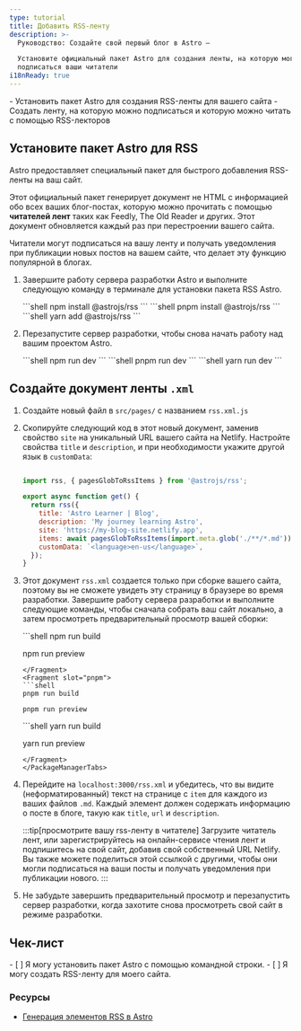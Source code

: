 ```yaml
---
type: tutorial
title: Добавить RSS-ленту
description: >-
  Руководство: Создайте свой первый блог в Astro —

  Установите официальный пакет Astro для создания ленты, на которую могут
  подписаться ваши читатели
i18nReady: true
---
```




<PreCheck>
  - Установить пакет Astro для создания RSS-ленты для вашего сайта
  - Создать ленту, на которую можно подписаться и которую можно читать с помощью RSS-лекторов
</PreCheck>

## Установите пакет Astro для RSS

Astro предоставляет специальный пакет для быстрого добавления RSS-ленты на ваш сайт.

Этот официальный пакет генерирует документ не HTML с информацией обо всех ваших блог-постах, которую можно прочитать с помощью **читателей лент** таких как Feedly, The Old Reader и других. Этот документ обновляется каждый раз при перестроении вашего сайта.

Читатели могут подписаться на вашу ленту и получать уведомления при публикации новых постов на вашем сайте, что делает эту функцию популярной в блогах.

1. Завершите работу сервера разработки Astro и выполните следующую команду в терминале для установки пакета RSS Astro.

    <PackageManagerTabs>
      <Fragment slot="npm">
      ```shell
      npm install @astrojs/rss
      ```
      </Fragment>
      <Fragment slot="pnpm">
      ```shell
      pnpm install @astrojs/rss
      ```
      </Fragment>
      <Fragment slot="yarn">
      ```shell
      yarn add @astrojs/rss
      ```
      </Fragment>
    </PackageManagerTabs>

2. Перезапустите сервер разработки, чтобы снова начать работу над вашим проектом Astro.

    <PackageManagerTabs>
      <Fragment slot="npm">
      ```shell
      npm run dev
      ```
      </Fragment>
      <Fragment slot="pnpm">
      ```shell
      pnpm run dev
      ```
      </Fragment>
      <Fragment slot="yarn">
      ```shell
      yarn run dev
      ```
      </Fragment>
    </PackageManagerTabs>

## Создайте документ ленты `.xml`

1. Создайте новый файл в `src/pages/` с названием `rss.xml.js`

2. Скопируйте следующий код в этот новый документ, заменив свойство `site` на уникальный URL вашего сайта на Netlify. Настройте свойства `title` и `description`, и при необходимости укажите другой язык в `customData`:

    ```js title="src/pages/rss.xml.js"

    import rss, { pagesGlobToRssItems } from '@astrojs/rss';

    export async function get() {
      return rss({
        title: 'Astro Learner | Blog',
        description: 'My journey learning Astro',
        site: 'https://my-blog-site.netlify.app',
        items: await pagesGlobToRssItems(import.meta.glob('./**/*.md')),
        customData: `<language>en-us</language>`,
      });
    }
    ```

3. Этот документ `rss.xml` создается только при сборке вашего сайта, поэтому вы не сможете увидеть эту страницу в браузере во время разработки. Завершите работу сервера разработки и выполните следующие команды, чтобы сначала собрать ваш сайт локально, а затем просмотреть предварительный просмотр вашей сборки:

    <PackageManagerTabs>
      <Fragment slot="npm">
      ```shell
      npm run build

      npm run preview
      ```
      </Fragment>
      <Fragment slot="pnpm">
      ```shell
      pnpm run build

      pnpm run preview
      ```
      </Fragment>
      <Fragment slot="yarn">
      ```shell
      yarn run build

      yarn run preview
      ```
      </Fragment>
    </PackageManagerTabs>

4. Перейдите на `localhost:3000/rss.xml` и убедитесь, что вы видите (неформатированный) текст на странице с `item` для каждого из ваших файлов `.md`. Каждый элемент должен содержать информацию о посте в блоге, такую как `title`, `url` и `description`.

    :::tip[просмотрите вашу rss-ленту в читателе]
    Загрузите читатель лент, или зарегистрируйтесь на онлайн-сервисе чтения лент и подпишитесь на свой сайт, добавив свой собственный URL Netlify. Вы также можете поделиться этой ссылкой с другими, чтобы они могли подписаться на ваши посты и получать уведомления при публикации нового.
    :::

5. Не забудьте завершить предварительный просмотр и перезапустить сервер разработки, когда захотите снова просмотреть свой сайт в режиме разработки.



<Box icon="check-list">

## Чек-лист

<Checklist>
- [ ] Я могу установить пакет Astro с помощью командной строки.
- [ ] Я могу создать RSS-ленту для моего сайта.
</Checklist>
</Box>

### Ресурсы

- [Генерация элементов RSS в Astro](/ru/guides/rss/#using-glob-imports)
